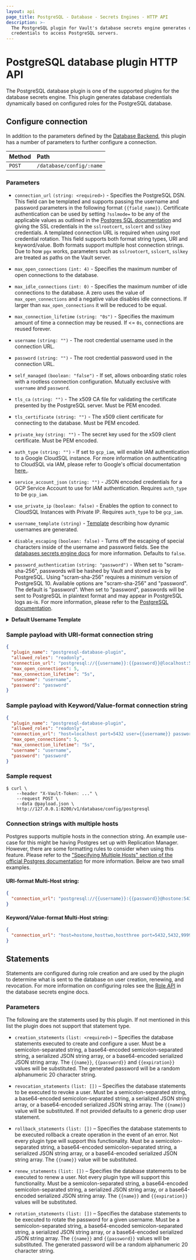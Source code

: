 ```yaml
---
layout: api
page_title: PostgreSQL - Database - Secrets Engines - HTTP API
description: >-
  The PostgreSQL plugin for Vault's database secrets engine generates database
  credentials to access PostgreSQL servers.
---
```


# PostgreSQL database plugin HTTP API

The PostgreSQL database plugin is one of the supported plugins for the database
secrets engine. This plugin generates database credentials dynamically based on
configured roles for the PostgreSQL database.

## Configure connection

In addition to the parameters defined by the [Database
Backend](/vault/api-docs/secret/databases#configure-connection), this plugin
has a number of parameters to further configure a connection.

| Method | Path                     |
| :----- | :----------------------- |
| `POST` | `/database/config/:name` |

### Parameters

- `connection_url` `(string: <required>)` - Specifies the PostgreSQL DSN. This field
  can be templated and supports passing the username and password
  parameters in the following format `{{field_name}}`. Certificate authentication
  can be used by setting `?sslmode=` to be any of the applicable values as outlined in
  the [Postgres SQL documentation](https://www.postgresql.org/docs/11/libpq-ssl.html#LIBPQ-SSL-PROTECTION)
  and giving the SSL credentials in the `sslrootcert`, `sslcert` and `sslkey` credentials.
  A templated connection URL is required when using root credential rotation. This field
  supports both format string types, URI and keyword/value. Both formats support multiple
  host connection strings.
  Due to how `pgx` works, parameters such as `sslrootcert`, `sslcert`, `sslkey` are treated as paths
  on the Vault server.

- `max_open_connections` `(int: 4)` - Specifies the maximum number of open
  connections to the database.

- `max_idle_connections` `(int: 0)` - Specifies the maximum number of idle
  connections to the database. A zero uses the value of `max_open_connections`
  and a negative value disables idle connections. If larger than
  `max_open_connections` it will be reduced to be equal.

- `max_connection_lifetime` `(string: "0s")` - Specifies the maximum amount of
  time a connection may be reused. If <= `0s`, connections are reused forever.

- `username` `(string: "")` - The root credential username used in the connection URL.

- `password` `(string: "")` - The root credential password used in the connection URL.

- `self_managed` `(boolean: "false")` - <EnterpriseAlert product="vault" inline /> If
  set, allows onboarding static roles with a rootless connection configuration. Mutually
  exclusive with `username` and `password`.

- `tls_ca` `(string: "")` - The x509 CA file for validating the certificate
  presented by the PostgreSQL server. Must be PEM encoded.

- `tls_certificate` `(string: "")` - The x509 client certificate for connecting
  to the database. Must be PEM encoded.

- `private_key` `(string: "")` - The secret key used for the x509 client
  certificate. Must be PEM encoded.

- `auth_type` `(string: "")` - If set to `gcp_iam`, will enable IAM authentication to a Google
  CloudSQL instance. For more information on authenticating to CloudSQL via IAM, please refer to
  Google's official documentation [here.](https://cloud.google.com/sql/docs/postgres/authentication).

- `service_account_json` `(string: "")` - JSON encoded credentials for a GCP Service Account to use
  for IAM authentication. Requires `auth_type` to be `gcp_iam`.

- `use_private_ip` `(boolean: false)` - Enables the option to connect to CloudSQL Instances with Private IP.
   Requires `auth_type` to be `gcp_iam`.

- `username_template` `(string)` - [Template](/vault/docs/concepts/username-templating) describing how
  dynamic usernames are generated.

- `disable_escaping` `(boolean: false)` - Turns off the escaping of special characters inside of the username
  and password fields. See the [databases secrets engine docs](/vault/docs/secrets/databases#disable-character-escaping)
  for more information. Defaults to `false`.

- `password_authentication` `(string: "password")` - When set to "scram-sha-256", passwords will be hashed by Vault and stored as-is by PostgreSQL.
  Using "scram-sha-256" requires a minimum version of PostgreSQL 10. Available options are "scram-sha-256" and "password". The default is "password".
  When set to "password", passwords will be sent to PostgreSQL in plaintext format and may appear in PostgreSQL logs as-is.
  For more information, please refer to the [PostgreSQL documentation](https://www.postgresql.org/docs/current/sql-createrole.html#password).


<details>
<summary><b>Default Username Template</b></summary>

```
{{ printf "v-%s-%s-%s-%s" (.DisplayName | truncate 8) (.RoleName | truncate 8) (random 20) (unix_time) | truncate 63 }}
```

<details>
<summary><b>Example Usernames:</b></summary>

| Example       |                                                    |
| ------------- | -------------------------------------------------- |
| `DisplayName` | `token`                                            |
| `RoleName`    | `myrolename`                                       |
| Username      | `v-token-myrolena-jNFRlKsZZMxJEx60o66i-1614294836` |

| Example       |                                                       |
| ------------- | ----------------------------------------------------- |
| `DisplayName` | `amuchlonger_dispname`                                |
| `RoleName`    | `role-name-with-dashes`                               |
| Username      | `v-amuchlon-role-nam-LUHU9xqm6YNisikA3iCQ-1614294836` |

</details>
</details>

### Sample payload with URI-format connection string

```json
{
  "plugin_name": "postgresql-database-plugin",
  "allowed_roles": "readonly",
  "connection_url": "postgresql://{{username}}:{{password}}@localhost:5432/postgres",
  "max_open_connections": 5,
  "max_connection_lifetime": "5s",
  "username": "username",
  "password": "password"
}
```

### Sample payload with Keyword/Value-format connection string

```json
{
  "plugin_name": "postgresql-database-plugin",
  "allowed_roles": "readonly",
  "connection_url": "host=localhost port=5432 user={{username}} password={{password}}",
  "max_open_connections": 5,
  "max_connection_lifetime": "5s",
  "username": "username",
  "password": "password"
}
```

### Sample request

```shell-session
$ curl \
    --header "X-Vault-Token: ..." \
    --request POST \
    --data @payload.json \
    http://127.0.0.1:8200/v1/database/config/postgresql
```

### Connection strings with multiple hosts

Postgres supports multiple hosts in the connection string. An example use-case for this might be having
Postgres set up with Replication Manager. However, there are some formatting rules to consider when using
this feature. Please refer to the ["Specifying Multiple Hosts" section of the
official Postgres documentation](https://www.postgresql.org/docs/current/libpq-connect.html#LIBPQ-CONNSTRING)
for more information. Below are two small examples.

#### URI-format Multi-Host string:

```json
{
  "connection_url": "postgresql://{{username}}:{{password}}@hostone:5432,hosttwo:5432,hostthree:9999/postgres"
}
```

#### Keyword/Value-format Multi-Host string:

```json
{
  "connection_url": "host=hostone,hosttwo,hostthree port=5432,5432,9999 user={{username}} password={{password}} dbname=postgres"
}
```

## Statements

Statements are configured during role creation and are used by the plugin to
determine what is sent to the database on user creation, renewing, and
revocation. For more information on configuring roles see the [Role
API](/vault/api-docs/secret/databases#create-role) in the database secrets engine docs.

### Parameters

The following are the statements used by this plugin. If not mentioned in this
list the plugin does not support that statement type.

- `creation_statements` `(list: <required>)` – Specifies the database
  statements executed to create and configure a user. Must be a
  semicolon-separated string, a base64-encoded semicolon-separated string, a
  serialized JSON string array, or a base64-encoded serialized JSON string
  array. The `{{name}}`, `{{password}}` and `{{expiration}}` values will be
  substituted. The generated password will be a random alphanumeric 20 character
  string.

- `revocation_statements` `(list: [])` – Specifies the database statements to
  be executed to revoke a user. Must be a semicolon-separated string, a
  base64-encoded semicolon-separated string, a serialized JSON string array, or
  a base64-encoded serialized JSON string array. The `{{name}}` value will be
  substituted. If not provided defaults to a generic drop user statement.

- `rollback_statements` `(list: [])` – Specifies the database statements to be
  executed rollback a create operation in the event of an error. Not every
  plugin type will support this functionality. Must be a semicolon-separated
  string, a base64-encoded semicolon-separated string, a serialized JSON string
  array, or a base64-encoded serialized JSON string array. The `{{name}}` value
  will be substituted.

- `renew_statements` `(list: [])` – Specifies the database statements to be
  executed to renew a user. Not every plugin type will support this
  functionality. Must be a semicolon-separated string, a base64-encoded
  semicolon-separated string, a serialized JSON string array, or a
  base64-encoded serialized JSON string array. The `{{name}}` and
  `{{expiration}}` values will be substituted.

- `rotation_statements` `(list: [])` – Specifies the database statements to be
  executed to rotate the password for a given username. Must be a
  semicolon-separated string, a base64-encoded semicolon-separated string, a
  serialized JSON string array, or a base64-encoded serialized JSON string
  array. The `{{name}}` and `{{password}}` values will be substituted. The
  generated password will be a random alphanumeric 20 character string.
